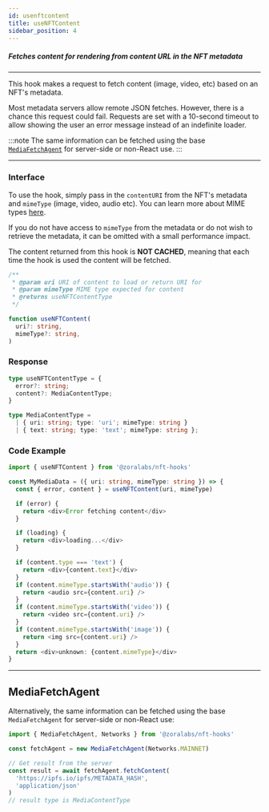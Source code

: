 ```yaml
---
id: usenftcontent
title: useNFTContent
sidebar_position: 4
---
```


##### Fetches content for rendering from content URL in the NFT metadata

---

This hook makes a request to fetch content (image, video, etc) based on an NFT's metadata.

Most metadata servers allow remote JSON fetches. However, there is a chance this request could fail. 
Requests are set with a 10-second timeout to allow showing the user
an error message instead of an indefinite loader.

:::note 
The same information can be fetched using the base [`MediaFetchAgent`](./usenftcontent#mediafetchagent) for server-side or non-React use. 
:::

---

### Interface

To use the hook, simply pass in the `contentURI` from the NFT's metadata and `mimeType` (image, video, audio etc).
You can learn more about MIME types [here](https://developer.mozilla.org/en-US/docs/Web/HTTP/Basics_of_HTTP/MIME_types).

If you do not have access to `mimeType` from the metadata or do not wish to retrieve the metadata, it
can be omitted with a small performance impact.

The content returned from this hook is **NOT CACHED**, meaning that each time the hook is used the content will be fetched.

```ts
/**
 * @param uri URI of content to load or return URI for
 * @param mimeType MIME type expected for content
 * @returns useNFTContentType
 */

function useNFTContent(
  uri?: string,
  mimeType?: string,
)
```

### Response 

```ts
type useNFTContentType = {
  error?: string;
  content?: MediaContentType;
}

type MediaContentType =
  | { uri: string; type: 'uri'; mimeType: string }
  | { text: string; type: 'text'; mimeType: string };
```

### Code Example 

```typescript
import { useNFTContent } from '@zoralabs/nft-hooks'

const MyMediaData = ({ uri: string, mimeType: string }) => {
  const { error, content } = useNFTContent(uri, mimeType)

  if (error) {
    return <div>Error fetching content</div>
  }

  if (loading) {
    return <div>loading...</div>
  }

  if (content.type === 'text') {
    return <div>{content.text}</div>
  }
  if (content.mimeType.startsWith('audio')) {
    return <audio src={content.uri} />
  }
  if (content.mimeType.startsWith('video')) {
    return <video src={content.uri} />
  }
  if (content.mimeType.startsWith('image')) {
    return <img src={content.uri} />
  }
  return <div>unknown: {content.mimeType}</div>
}
```

---

## MediaFetchAgent

Alternatively, the same information can be fetched using the base `MediaFetchAgent` for server-side or non-React use:

```typescript
import { MediaFetchAgent, Networks } from '@zoralabs/nft-hooks'

const fetchAgent = new MediaFetchAgent(Networks.MAINNET)

// Get result from the server
const result = await fetchAgent.fetchContent(
  'https://ipfs.io/ipfs/METADATA_HASH',
  'application/json'
)
// result type is MediaContentType
```
<br/> 
